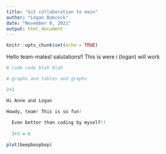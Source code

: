 ```yaml
---
title: "Git collaboration to main"
author: "Logan Babcock"
date: "November 8, 2021"
output: html_document
---
```


```r
knitr::opts_chunk$set(echo = TRUE)
```

Hello team-mates! salutations!! This is were i (logan) will work
```r
# code code blah blah 

# graphs and tables and graphs

2+2 

```


```r
Hi Anne and Logan
```





```r

Howdy, team! This is so fun!
  
  Even better than coding by myself!!
  
  3+3 = 6 

plot(beepboopbop)

```

